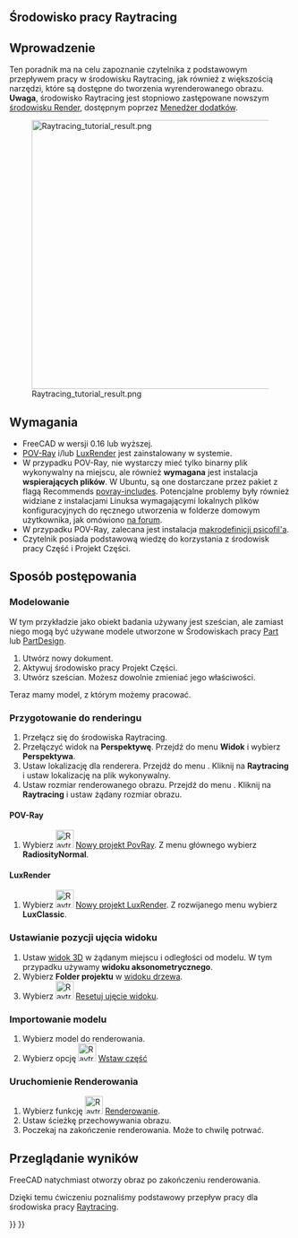 <languages/>

<span id="Raytracing_Workbench"></span>
==Środowisko pracy Raytracing==

{{VeryImportantMessage|Środowisko [[Raytracing_Workbench/pl|Raytracing]] zostało zastąpione przez nowe [https://github.com/FreeCAD/FreeCAD-render środowisko Render], które ma je zastąpić. Środowisko pracy Render może być zainstalowane poprzez [[Std_AddonMgr/pl|Menadżer dodatków]]. Informacja tutaj jest podana, ponieważ domyślnie FreeCAD jest nadal dostarczany ''(od wersji 0.19-24276)'' ze środowiskiem Raytracing, i ponieważ nowy moduł powinien w zasadzie działać w ten sam sposób.}}

{{TutorialInfo/pl
|Topic=Raytracing
|Level=Początkujący
|Time=10 minut + czas renderowania
|Author=[https://wiki.freecad.org/index.php?title=User:Drei Drei]
|FCVersion=0.16 lub nowszy
|Files=
}}

<span id="Introduction"></span>
==Wprowadzenie==

Ten poradnik ma na celu zapoznanie czytelnika z podstawowym przepływem pracy w środowisku Raytracing, jak również z większością narzędzi, które są dostępne do tworzenia wyrenderowanego obrazu. '''Uwaga''', środowisko Raytracing jest stopniowo zastępowane nowszym [https://github.com/FreeCAD/FreeCAD-render środowisku  Render], dostępnym poprzez [[Std_AddonMgr/pl|Menedżer dodatków]].

[[Image:Raytracing_tutorial_result.png|480px]]

<span id="Requirements"></span>
==Wymagania==

* FreeCAD w wersji 0.16 lub wyższej.
* [https://www.povray.org/ POV-Ray] i/lub [https://luxcorerender.org/ LuxRender] jest zainstalowany w systemie.
* W przypadku POV-Ray, nie wystarczy mieć tylko binarny plik wykonywalny na miejscu, ale również '''wymagana''' jest instalacja  '''wspierających plików'''. W Ubuntu, są one dostarczane przez pakiet z flagą Recommends [https://packages.ubuntu.com/search?keywords=povray-includes povray-includes]. Potencjalne problemy były również widziane z instalacjami Linuksa wymagającymi lokalnych plików konfiguracyjnych do ręcznego utworzenia w folderze domowym użytkownika, jak omówiono [https://forum.freecad.org/viewtopic.php?f=3&t=27548&start=10#p224576 na forum].
* W przypadku POV-Ray, zalecana jest instalacja [https://github.com/psicofil/Macros_FreeCAD makrodefinicji psicofil'a].
* Czytelnik posiada podstawową wiedzę do korzystania z środowisk pracy Część i Projekt Części.

<span id="Procedure"></span>
==Sposób postępowania== 

<span id="Modeling"></span>
===Modelowanie===

W tym przykładzie jako obiekt badania używany jest sześcian, ale zamiast niego mogą być używane modele utworzone w Środowiskach pracy [[Part_Workbench/pl|Part]] lub [[PartDesign_Workbench/pl|PartDesign]].

# Utwórz nowy dokument.
# Aktywuj środowisko pracy Projekt Części.
# Utwórz sześcian. Możesz dowolnie zmieniać jego właściwości.

Teraz mamy model, z którym możemy pracować.

<span id="Preparing_for_the_render"></span>
=== Przygotowanie do renderingu ===

# Przełącz się do środowiska Raytracing.
# Przełączyć widok na '''Perspektywę'''. Przejdź do menu '''Widok''' i wybierz '''Perspektywa'''.
# Ustaw lokalizację dla renderera. Przejdź do menu {{MenuCommand|Edycja → Preferencje}}. Kliknij na '''Raytracing''' i ustaw lokalizację na plik wykonywalny. 
# Ustaw rozmiar renderowanego obrazu. Przejdź do menu {{MenuCommand|Edycja → Preferencje}}. Kliknij na '''Raytracing''' i ustaw żądany rozmiar obrazu.

==== POV-Ray ====

# Wybierz [[Image:Raytrace_New.svg|32px]] [[Raytracing_New/pl|Nowy projekt PovRay]]. Z menu głównego wybierz '''RadiosityNormal'''.

==== LuxRender ====

# Wybierz [[Image:Raytrace_Lux.svg|32px]] [[Raytracing_Lux/pl|Nowy projekt LuxRender]]. Z rozwijanego menu wybierz '''LuxClassic'''.

<span id="Setting_the_camera_position"></span>
=== Ustawianie pozycji ujęcia widoku ===

# Ustaw [[3D_ view/pl|widok 3D]] w żądanym miejscu i odległości od modelu. W tym przypadku używamy '''widoku aksonometrycznego'''.
# Wybierz '''Folder projektu''' w [[tree_view/pl|widoku drzewa]].
# Wybierz [[Image:Raytrace_ResetCamera.svg|32px]] [[Raytracing_ResetCamera/pl|Resetuj ujęcie widoku]].

<span id="Importing_the_model"></span>
===Importowanie modelu===

# Wybierz model do renderowania.
# Wybierz opcję [[Image:Raytrace_NewPartSegment.svg|32px]] [[Raytracing_InsertPart/pl|Wstaw część]]

<span id="Running_the_Renderer"></span>
===Uruchomienie Renderowania===

# Wybierz funkcję [[Image:Raytrace_Render.svg|32px]] [[Raytracing_Render/pl|Renderowanie]].
# Ustaw ścieżkę przechowywania obrazu.
# Poczekaj na zakończenie renderowania. Może to chwilę potrwać.

<span id="Viewing_the_results"></span>
== Przeglądanie wyników ==

FreeCAD natychmiast otworzy obraz po zakończeniu renderowania.

Dzięki temu ćwiczeniu poznaliśmy podstawowy przepływ pracy dla środowiska pracy [[Raytracing_Workbench/pl|Raytracing]].


{{Raytracing Tools navi{{#translation:}}}}
{{Userdocnavi{{#translation:}}}}